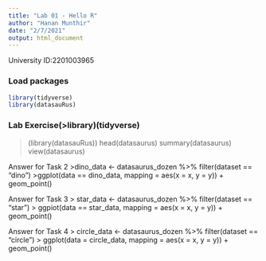 ```yaml
---
title: "Lab 01 - Hello R"
author: "Hanan Munthir"
date: "2/7/2021"
output: html_document
---
```


University ID:2201003965 

### Load packages

```r
library(tidyverse)
library(datasauRus)
```


### Lab Exercise(>library)(tidyverse)
>(library(datasauRus))
> head(datasaurus)
> summary(datasaurus)
> view(datasaurus)

Answer for Task 2
>dino_data <- datasaurus_dozen %>% filter(dataset == "dino")
>ggplot(data == dino_data, mapping = aes(x = x, y = y)) + geom_point()

Answer for Task 3
> star_data <- datasaurus_dozen %>% filter(dataset == "star")
> ggpiot(data == star_data, mapping = aes(x = x, y = y)) + geom_point()

Answer for Task 4
> circle_data <- datasaurus_dozen %>% filter(dataset == "circle")
> ggplot(data = circle_data, mapping = aes(x = x, y = y)) + geom_point()


